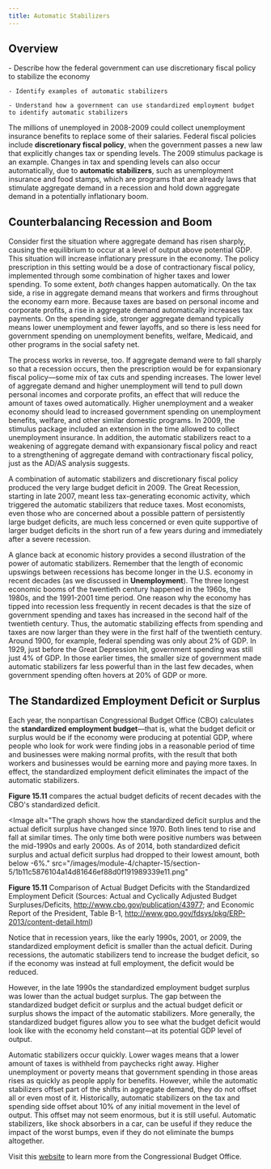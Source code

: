 ```yaml
---
title: Automatic Stabilizers
---
```


## Overview

<Info title='By the end of this section, you will be able to:'>
    - Describe how the federal government can use discretionary fiscal policy to stabilize the economy

    - Identify examples of automatic stabilizers

    - Understand how a government can use standardized employment budget to identify automatic stabilizers

</Info>

The millions of unemployed in 2008-2009 could collect unemployment insurance benefits to replace some of their salaries. Federal fiscal policies include **discretionary fiscal policy**, when the government passes a new law that explicitly changes tax or spending levels. The 2009 stimulus package is an example. Changes in tax and spending levels can also occur automatically, due to **automatic stabilizers**, such as unemployment insurance and food stamps, which are programs that are already laws that stimulate aggregate demand in a recession and hold down aggregate demand in a potentially inflationary boom.

## Counterbalancing Recession and Boom

Consider first the situation where aggregate demand has risen sharply, causing the equilibrium to occur at a level of output above potential GDP. This situation will increase inflationary pressure in the economy. The policy prescription in this setting would be a dose of contractionary fiscal policy, implemented through some combination of higher taxes and lower spending. To some extent, _both_ changes happen automatically. On the tax side, a rise in aggregate demand means that workers and firms throughout the economy earn more. Because taxes are based on personal income and corporate profits, a rise in aggregate demand automatically increases tax payments. On the spending side, stronger aggregate demand typically means lower unemployment and fewer layoffs, and so there is less need for government spending on unemployment benefits, welfare, Medicaid, and other programs in the social safety net.

The process works in reverse, too. If aggregate demand were to fall sharply so that a recession occurs, then the prescription would be for expansionary fiscal policy—some mix of tax cuts and spending increases. The lower level of aggregate demand and higher unemployment will tend to pull down personal incomes and corporate profits, an effect that will reduce the amount of taxes owed automatically. Higher unemployment and a weaker economy should lead to increased government spending on unemployment benefits, welfare, and other similar domestic programs. In 2009, the stimulus package included an extension in the time allowed to collect unemployment insurance. In addition, the automatic stabilizers react to a weakening of aggregate demand with expansionary fiscal policy and react to a strengthening of aggregate demand with contractionary fiscal policy, just as the AD/AS analysis suggests.

A combination of automatic stabilizers and discretionary fiscal policy produced the very large budget deficit in 2009. The Great Recession, starting in late 2007, meant less tax-generating economic activity, which triggered the automatic stabilizers that reduce taxes. Most economists, even those who are concerned about a possible pattern of persistently large budget deficits, are much less concerned or even quite supportive of larger budget deficits in the short run of a few years during and immediately after a severe recession.

A glance back at economic history provides a second illustration of the power of automatic stabilizers. Remember that the length of economic upswings between recessions has become longer in the U.S. economy in recent decades (as we discussed in **Unemployment**). The three longest economic booms of the twentieth century happened in the 1960s, the 1980s, and the 1991-2001 time period. One reason why the economy has tipped into recession less frequently in recent decades is that the size of government spending and taxes has increased in the second half of the twentieth century. Thus, the automatic stabilizing effects from spending and taxes are now larger than they were in the first half of the twentieth century. Around 1900, for example, federal spending was only about 2% of GDP. In 1929, just before the Great Depression hit, government spending was still just 4% of GDP. In those earlier times, the smaller size of government made automatic stabilizers far less powerful than in the last few decades, when government spending often hovers at 20% of GDP or more.

## The Standardized Employment Deficit or Surplus

Each year, the nonpartisan Congressional Budget Office (CBO) calculates the **standardized employment budget**—that is, what the budget deficit or surplus would be if the economy were producing at potential GDP, where people who look for work were finding jobs in a reasonable period of time and businesses were making normal profits, with the result that both workers and businesses would be earning more and paying more taxes. In effect, the standardized employment deficit eliminates the impact of the automatic stabilizers.

**Figure 15.11** compares the actual budget deficits of recent decades with the CBO's standardized deficit.

<Image
  alt="The graph shows how the standardized deficit surplus and the actual deficit surplus have changed since 1970. Both lines tend to rise and fall at similar times. The only time both were positive numbers was between the mid-1990s and early 2000s. As of 2014, both standardized deficit surplus and actual deficit surplus had dropped to their lowest amount, both below -6%."
  src="/images/module-4/chapter-15/section-5/1b11c5876104a14d81646ef88d0f191989339e11.png"
>
  **Figure 15.11** Comparison of Actual Budget Deficits with the Standardized
  Employment Deficit (Sources: Actual and Cyclically Adjusted Budget
  Surpluses/Deficits, http://www.cbo.gov/publication/43977; and Economic Report
  of the President, Table B-1,
  http://www.gpo.gov/fdsys/pkg/ERP-2013/content-detail.html)
</Image>

Notice that in recession years, like the early 1990s, 2001, or 2009, the standardized employment deficit is smaller than the actual deficit. During recessions, the automatic stabilizers tend to increase the budget deficit, so if the economy was instead at full employment, the deficit would be reduced.

However, in the late 1990s the standardized employment budget surplus was lower than the actual budget surplus. The gap between the standardized budget deficit or surplus and the actual budget deficit or surplus shows the impact of the automatic stabilizers. More generally, the standardized budget figures allow you to see what the budget deficit would look like with the economy held constant—at its potential GDP level of output.

Automatic stabilizers occur quickly. Lower wages means that a lower amount of taxes is withheld from paychecks right away. Higher unemployment or poverty means that government spending in those areas rises as quickly as people apply for benefits. However, while the automatic stabilizers offset part of the shifts in aggregate demand, they do not offset all or even most of it. Historically, automatic stabilizers on the tax and spending side offset about 10% of any initial movement in the level of output. This offset may not seem enormous, but it is still useful. Automatic stabilizers, like shock absorbers in a car, can be useful if they reduce the impact of the worst bumps, even if they do not eliminate the bumps altogether.

Visit this [website](https://www.cbo.gov/) to learn more from the Congressional Budget Office.
